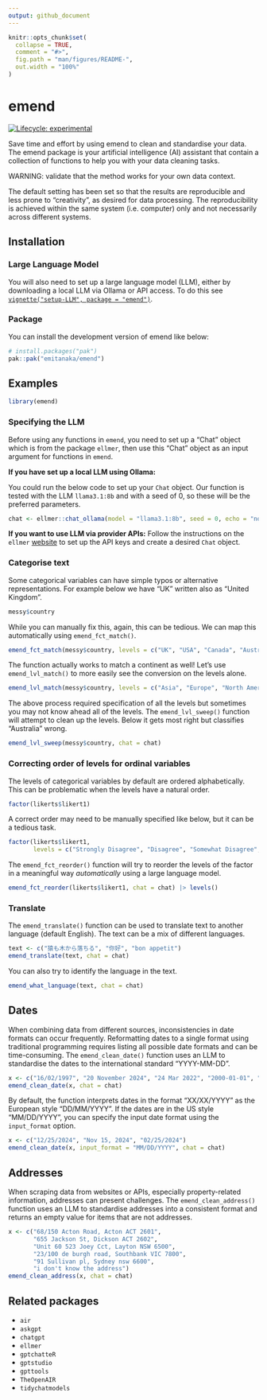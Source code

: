 ```yaml
---
output: github_document
---
```


<!-- README.md is generated from README.Rmd. Please edit that file -->

```r
knitr::opts_chunk$set(
  collapse = TRUE,
  comment = "#>",
  fig.path = "man/figures/README-",
  out.width = "100%"
)
```

# emend

<!-- badges: start -->
[![Lifecycle: experimental](https://img.shields.io/badge/lifecycle-experimental-orange.svg)](https://lifecycle.r-lib.org/articles/stages.html#experimental)
<!-- badges: end -->

Save time and effort by using emend to clean and standardise your data. The emend package is your artificial intelligence (AI) assistant that contain a collection of functions to help you with your data cleaning tasks.

WARNING: validate that the method works for your own data context. 

The default setting has been set so that the results are reproducible and less prone to "creativity", as desired for data processing. The reproducibility is achieved within the same system (i.e. computer) only and not necessarily across different systems.

## Installation

### Large Language Model

You will also need to set up a large language model (LLM), either by downloading a local LLM via Ollama or API access. To do this see [`vignette("setup-LLM", package = "emend")`](https://emitanaka.org/emend/articles/setup-LLM.html).

### Package

You can install the development version of emend like below:

```r
# install.packages("pak")
pak::pak("emitanaka/emend")
```

## Examples

```r
library(emend)
```

### Specifying the LLM

Before using any functions in `emend`, you need to set up a "Chat" object which is from the package `ellmer`, then use this "Chat" object as an input argument for functions in `emend`. 

__If you have set up a local LLM using Ollama:__

You could run the below code to set up your `Chat` object. Our function is tested with the LLM `llama3.1:8b` and with a seed of 0, so these will be the preferred parameters. 

```r
chat <- ellmer::chat_ollama(model = "llama3.1:8b", seed = 0, echo = "none") 
```

__If you want to use LLM via provider APIs:__ Follow the instructions on the `ellmer` [website](https://ellmer.tidyverse.org/) to set up the API keys and create a desired `Chat` object. 

### Categorise text

Some categorical variables can have simple typos or alternative representations. For example below we have "UK" written also as "United Kingdom". 

```r
messy$country
```

While you can manually fix this, again, this can be tedious. We can map this automatically using `emend_fct_match()`. 

```r
emend_fct_match(messy$country, levels = c("UK", "USA", "Canada", "Australia", "NZ"), chat = chat)
```

The function actually works to match a continent as well! Let's use `emend_lvl_match()` to more easily see the conversion on the levels alone.

```r
emend_lvl_match(messy$country, levels = c("Asia", "Europe", "North America", "Oceania", "South America"), chat = chat)
```

The above process required specification of all the levels but sometimes you may not know ahead all of the levels. The `emend_lvl_sweep()` function will attempt to clean up the levels. Below it gets most right but classifies "Australia" wrong.

```r
emend_lvl_sweep(messy$country, chat = chat)
```

### Correcting order of levels for ordinal variables

The levels of categorical variables by default are ordered alphabetically. This can be problematic when the levels have a natural order.

```r
factor(likerts$likert1)
```

A correct order may need to be manually specified like below, but it can be a tedious task.

```r
factor(likerts$likert1, 
       levels = c("Strongly Disagree", "Disagree", "Somewhat Disagree", "Neutral", "Somewhat Agree", "Agree", "Strongly Agree")) 
```

The `emend_fct_reorder()` function will try to reorder the levels of the factor in a meaningful way _automatically_ using a large language model. 

```r
emend_fct_reorder(likerts$likert1, chat = chat) |> levels()
```

### Translate

The `emend_translate()` function can be used to translate text to another language (default English). The text can be a mix of different languages.

```r
text <- c("猿も木から落ちる", "你好", "bon appetit")
emend_translate(text, chat = chat)
```

You can also try to identify the language in the text. 

```r
emend_what_language(text, chat = chat)
```

## Dates

When combining data from different sources, inconsistencies in date formats can occur frequently. Reformatting dates to a single format using traditional programming requires listing all possible date formats and can be time-consuming. The `emend_clean_date()` function uses an LLM to standardise the dates to the international standard "YYYY-MM-DD".

```r
x <- c("16/02/1997", "20 November 2024", "24 Mar 2022", "2000-01-01", "Jason", "Dec 25, 2030", "12/05/2024")
emend_clean_date(x, chat = chat)
```

By default, the function interprets dates in the format "XX/XX/YYYY" as the European style "DD/MM/YYYY". If the dates are in the US style "MM/DD/YYYY", you can specify the input date format using the `input_format` option. 

```r
x <- c("12/25/2024", "Nov 15, 2024", "02/25/2024")
emend_clean_date(x, input_format = "MM/DD/YYYY", chat = chat)
```

## Addresses 

When scraping data from websites or APIs, especially property-related information, addresses can present challenges. The `emend_clean_address()` function uses an LLM to standardise addresses into a consistent format and returns an empty value for items that are not addresses. 

```r
x <- c("68/150 Acton Road, Acton ACT 2601",
       "655 Jackson St, Dickson ACT 2602",
       "Unit 60 523 Joey Cct, Layton NSW 6500",
       "23/100 de burgh road, Southbank VIC 7800",
       "91 Sullivan pl, Sydney nsw 6600",
       "i don't know the address")
emend_clean_address(x, chat = chat)
```

## Related packages 

- `air`
- `askgpt`
- `chatgpt`
- `ellmer`
- `gptchatteR`
- `gptstudio`
- `gpttools`
- `TheOpenAIR`
- `tidychatmodels`

